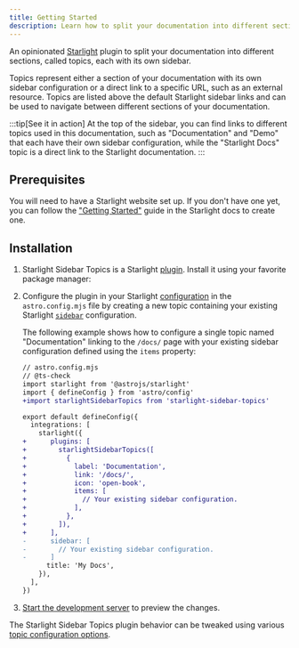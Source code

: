 ```yaml
---
title: Getting Started
description: Learn how to split your documentation into different sections, called topics, each with its own sidebar.
---
```


An opinionated [Starlight](https://starlight.astro.build) plugin to split your documentation into different sections, called topics, each with its own sidebar.

Topics represent either a section of your documentation with its own sidebar configuration or a direct link to a specific URL, such as an external resource.
Topics are listed above the default Starlight sidebar links and can be used to navigate between different sections of your documentation.

:::tip[See it in action]
At the top of the sidebar, you can find links to different topics used in this documentation, such as "Documentation" and "Demo" that each have their own sidebar configuration, while the "Starlight Docs" topic is a direct link to the Starlight documentation.
:::

## Prerequisites

You will need to have a Starlight website set up.
If you don't have one yet, you can follow the ["Getting Started"](https://starlight.astro.build/getting-started) guide in the Starlight docs to create one.

## Installation


<Steps>

1. Starlight Sidebar Topics is a Starlight [plugin](https://starlight.astro.build/reference/plugins/). Install it using your favorite package manager:

   <PackageManagers pkg="starlight-sidebar-topics" />

2. Configure the plugin in your Starlight [configuration](https://starlight.astro.build/reference/configuration/#plugins) in the `astro.config.mjs` file by creating a new topic containing your existing Starlight [`sidebar`](https://starlight.astro.build/reference/configuration/#sidebar) configuration.

   The following example shows how to configure a single topic named "Documentation" linking to the `/docs/` page with your existing sidebar configuration defined using the `items` property:

   ```diff lang="js"
   // astro.config.mjs
   // @ts-check
   import starlight from '@astrojs/starlight'
   import { defineConfig } from 'astro/config'
   +import starlightSidebarTopics from 'starlight-sidebar-topics'

   export default defineConfig({
     integrations: [
       starlight({
   +      plugins: [
   +        starlightSidebarTopics([
   +          {
   +            label: 'Documentation',
   +            link: '/docs/',
   +            icon: 'open-book',
   +            items: [
   +              // Your existing sidebar configuration.
   +            ],
   +          },
   +        ]),
   +      ],
   -      sidebar: [
   -        // Your existing sidebar configuration.
   -      ]
         title: 'My Docs',
       }),
     ],
   })
   ```

3. [Start the development server](https://starlight.astro.build/getting-started/#start-the-development-server) to preview the changes.

</Steps>

The Starlight Sidebar Topics plugin behavior can be tweaked using various [topic configuration options](/docs/configuration/#topic-configuration).
